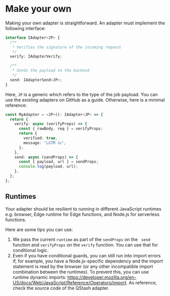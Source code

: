 # Make your own

Making your own adapter is straightforward. An adapter must implement the following interface:

```ts
interface IAdapter<JP> {
  /**
   * Verifies the signature of the incoming request
   */
  verify: IAdapterVerify;

  /**
   * Sends the payload to the backend
   */
  send: IAdapterSend<JP>;
}
```

Here, `JP` is a generic which refers to the type of the job payload. You can use the existing adapters on GitHub as a guide. Otherwise, here is a minimal reference:

```ts
const MyAdapter = <JP>(): IAdapter<JP> => {
  return {
    verify: async (verifyProps) => {
      const { rawBody, req } = verifyProps;
      return {
        verified: true,
        message: "LGTM 👍",
      };
    },
    send: async (sendProps) => {
      const { payload, url } = sendProps;
      console.log(payload, url);
    },
  };
};
```

## Runtimes

Your adapter should be resilient to running in different JavaScript runtimes e.g. browser, Edge runtime for Edge functions, and Node.js for serverless functions.

Here are some tips you can use:

1. We pass the current `runtime` as part of the `sendProps` on the ` send` function and `verifyProps` on the `verify` function. You can use that for conditional logic.
2. Even if you have conditional guards, you can still run into import errors if, for example, you have a Node.js-specific dependency and the import statement is read by the browser (or any other incompatible import combination between the runtimes). To prevent this, you can use runtime dynamic imports: <https://developer.mozilla.org/en-US/docs/Web/JavaScript/Reference/Operators/import>. As reference, check the source code of the QStash adapter.
